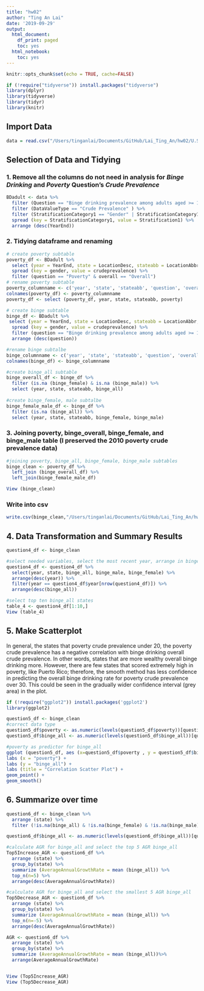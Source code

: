 ```yaml
---
title: "hw02"
author: "Ting An Lai"
date: '2019-09-29'
output:
  html_document:
    df_print: paged
    toc: yes
  html_notebook:
    toc: yes
---
```

```r
knitr::opts_chunk$set(echo = TRUE, cache=FALSE)
```


```r
if (!require("tidyverse")) install.packages("tidyverse")
library(dplyr)
library(tidyverse)
library(tidyr)
library(knitr)
```

## Import Data
```r
data = read.csv("/Users/tinganlai/Documents/GitHub/Lai_Ting_An/hw02/U.S._Chronic_Disease_Indicators__CDI_.csv")
```

## Selection of Data and Tidying
### 1. Remove all the columns do not need in analysis for *Binge Drinking* and *Poverty* Question's *Crude Prevalence*
```r
BDadult <- data %>%
  filter (Question == "Binge drinking prevalence among adults aged >= 18 years" | Question == "Poverty") %>%
  filter (DataValueType == "Crude Prevalence" ) %>%
  filter (StratificationCategory1 == "Gender" | StratificationCategory1 == "Overall") %>%
  spread (key = StratificationCategory1, value = Stratification1) %>%
  arrange (desc(YearEnd))


```

### 2. Tidying dataframe and renaming
```r
# create poverty subtable
poverty_df <- BDadult %>%
  select (year = YearEnd, state = LocationDesc, stateabb = LocationAbbr,  question = Question, crudeprevalence = DataValue, gender = Gender, overall = Overall) %>%
  spread (key = gender, value = crudeprevalence) %>%
  filter (question == "Poverty" & overall == "Overall") 
# rename poverty subtable
poverty_columnname <- c('year', 'state', 'stateabb', 'question', 'overall', 'Female', 'Male', 'poverty')
colnames(poverty_df) <- poverty_columnname
poverty_df <- select (poverty_df, year, state, stateabb, poverty)

# create binge subtable
binge_df <- BDadult %>%
 select (year = YearEnd, state = LocationDesc, stateabb = LocationAbbr,  question = Question, crudeprevalence = DataValue, gender = Gender, overall = Overall) %>%
  spread (key = gender, value = crudeprevalence) %>%
  filter (question == "Binge drinking prevalence among adults aged >= 18 years") %>%
  arrange (desc(question)) 

#rename binge subtalbe
binge_columnname <- c('year', 'state', 'stateabb', 'question', 'overall', 'binge_female', 'binge_male', 'binge_all')
colnames(binge_df) <- binge_columnname

#create binge_all subtable
binge_overall_df <- binge_df %>%
  filter (is.na (binge_female) & is.na (binge_male)) %>%
  select (year, state, stateabb, binge_all)
  
#create binge_female, male subtalbe
binge_female_male_df <- binge_df %>%
  filter (is.na (binge_all)) %>%
  select (year, state, stateabb, binge_female, binge_male)

```


### 3. Joining poverty, binge_overall, binge_female, and binge_male table (I preserved the 2010 poverty crude prevalence data)
```r
#joining poverty, binge_all, binge_female, binge_male subtables
binge_clean <- poverty_df %>%
  left_join (binge_overall_df) %>%
  left_join(binge_female_male_df) 

View (binge_clean)
```

### Write into csv
```r
write.csv(binge_clean,"/Users/tinganlai/Documents/GitHub/Lai_Ting_An/hw02/binge_clean.csv", row.names = FALSE)
```

## 4. Data Transformation and Summary Results
```r
question4_df <- binge_clean 

#select needed variables, select the most recent year, arrange in binge_all order
question4_df <- question4_df %>%
  select(year, state, binge_all, binge_male, binge_female) %>%
  arrange(desc(year)) %>%
  filter(year == question4_df$year[nrow(question4_df)]) %>%
  arrange(desc(binge_all))

#select top ten binge_all states
table_4 <- question4_df[1:10,]
View (table_4)
```

## 5. Make Scatterplot
In general, the states that poverty crude prevalence under 20, the poverty crude prevalence has a negative correlation with binge drinking overall crude prevalence. In other words, states that are more wealthy overall binge drinking more. However, there are few states that scored extremely high in poverty, like Puerto Rico; therefore, the smooth method has less confidence in predicting the overall binge drinking rate for poverty crude prevalence over 30. This could be seen in the gradually wider confidence interval (grey area) in the plot.

```r
if (!require("ggplot2")) install.packages('ggplot2')
library(ggplot2)
```

```r
question5_df <- binge_clean
#correct data type
question5_df$poverty <- as.numeric(levels(question5_df$poverty))[question5_df$poverty]
question5_df$binge_all <- as.numeric(levels(question5_df$binge_all))[question5_df$binge_all]

#poverty as predictor for binge_all
ggplot (question5_df, aes (x=question5_df$poverty , y = question5_df$binge_all)) +
labs (x = "poverty") +
labs (y = "binge_all") +
labs (title = "Correlation Scatter Plot") +
geom_point() +
geom_smooth()
```

## 6. Summarize over time
```r
question6_df <- binge_clean %>%
  arrange (state) %>%
  filter (!is.na(binge_all) & !is.na(binge_female) & !is.na(binge_male)) #remove NA binge rows

question6_df$binge_all <- as.numeric(levels(question6_df$binge_all))[question6_df$binge_all] #correct data type

#calculate AGR for binge_all and select the top 5 AGR binge_all
Top5Increase_AGR <- question6_df %>%
  arrange (state) %>%
  group_by(state) %>%
  summarize (AverageAnnualGrowthRate = mean (binge_all)) %>%
  top_n(n=5) %>%
  arrange(desc(AverageAnnualGrowthRate))

#calculate AGR for binge_all and select the smallest 5 AGR binge_all
Top5Decrease_AGR <- question6_df %>%
  arrange (state) %>%
  group_by(state) %>%
  summarize (AverageAnnualGrowthRate = mean (binge_all)) %>%
  top_n(n=-5) %>%
  arrange(desc(AverageAnnualGrowthRate))

AGR <- question6_df %>%
  arrange (state) %>%
  group_by(state) %>%
  summarize (AverageAnnualGrowthRate = mean (binge_all))%>%
  arrange(AverageAnnualGrowthRate)


View (Top5Increase_AGR)
View (Top5Decrease_AGR)
```


